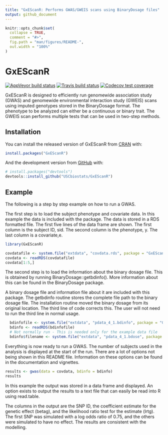 ```yaml
---
title: "GxEScanR: Performs GWAS/GWEIS scans using BinaryDosage files"
output: github_document
---
```


<!-- README.md is generated from README.Rmd. Please edit that file -->

```r
knitr::opts_chunk$set(
  collapse = TRUE,
  comment = "#>",
  fig.path = "man/figures/README-",
  out.width = "100%"
)
```

# GxEScanR

<!-- badges: start -->
[![AppVeyor build status](https://ci.appveyor.com/api/projects/status/github/USCbiostats/GxEScanR?branch=master&svg=true)](https://ci.appveyor.com/project/USCbiostats/GxEScanR)
[![Travis build status](https://travis-ci.com/USCbiostats/GxEScanR.svg?branch=master)](https://travis-ci.com/USCbiostats/GxEScanR)
[![Codecov test coverage](https://codecov.io/gh/USCbiostats/GxEScanR/branch/master/graph/badge.svg)](https://codecov.io/gh/USCbiostats/GxEScanR?branch=master)
<!-- badges: end -->

GxEScanR is designed to efficiently run genomewide association study (GWAS) and genomewide environmental interaction study (GWEIS) scans using imputed genotypes
stored in the BinaryDosage format. The phenotype to be analyzed can either be a
continuous or binary trait. The GWEIS scan performs multiple tests that can be
used in two-step methods.

## Installation

You can install the released version of GxEScanR from [CRAN](https://CRAN.R-project.org) with:

``` r
install.packages("GxEScanR")
```

And the development version from [GitHub](https://github.com/) with:

``` r
# install.packages("devtools")
devtools::install_github("USCbiostats/GxEScanR")
```
## Example

The following is a step by step example on how to run a GWAS.

The first step is to load the subject phenotype and covariate data. In this
example the data is included with the package. The data is stored in a RDS
formatted file. The first five lines of the data frame are shown. The first
column is the subject ID, sid. The second column is the phenotype, y. The last
column is a covariate,e.

```r
library(GxEScanR)

covdatafile <- system.file("extdata", "covdata.rds", package = "GxEScanR")
covdata <- readRDS(covdatafile)
covdata[1:5,]
```

The second step is to load the information about the binary dosage file. This
is obtained by running BinaryDosage::getbdinfo(<binary dosage file name>).
More information about this can be found in the BinaryDosage package.

A binary dosage file and information file about it are included with this
package. The getbdinfo routine stores the complete file path to the binary
dosage file. The installation routine moved the binary dosage from its
original location. The third line of code corrects this. The user will
not need to run the third line in normal usage.

```r
  bdinfofile <- system.file("extdata", "pdata_4_1.bdinfo", package = "GxEScanR")
  bdinfo <- readRDS(bdinfofile)
  # Not normally run - This is needed only for the example data file
  bdinfo$filename <- system.file("extdata", "pdata_4_1.bdose", package = "GxEScanR")
```

Everything is now ready to run a GWAS. The number of subjects used in the
analysis is displayed at the start of the run. There are a lot of options
not being shown in this README file. Information on these options can be found
in the documentation and vignettes.

```r
results <- gwas(data = covdata, bdinfo = bdinfo)
results
```

In this example the output was stored in a data frame and displayed. An option
exists to output the results to a text file that can easily be read into R
using read.table.

The columns in the output are the SNP ID, the coefficient estimate for the
genetic effect (betag), and the likelihood ratio test for the estimate (lrtg).
The first SNP was simulated with a log odds ratio of 0.75, and the others
were simulated to have no effect. The results are consistent with the modelling.
